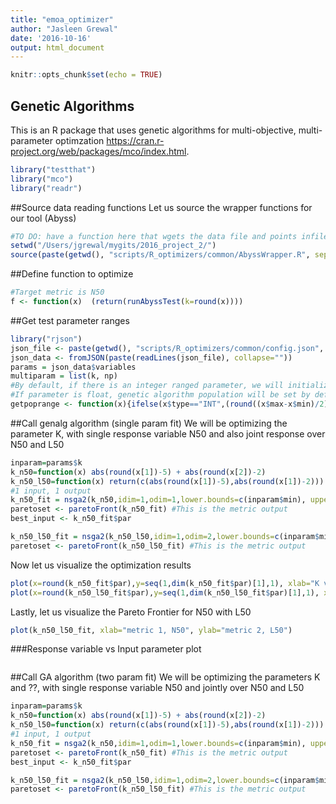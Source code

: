 ```yaml
---
title: "emoa_optimizer"
author: "Jasleen Grewal"
date: '2016-10-16'
output: html_document
---
```


```r
knitr::opts_chunk$set(echo = TRUE)
```

## Genetic Algorithms
This is an R package that uses genetic algorithms for multi-objective, multi-parameter optimzation <https://cran.r-project.org/web/packages/mco/index.html>.

```r
library("testthat")
library("mco")
library("readr")
```

##Source data reading functions 
Let us source the wrapper functions for our tool (Abyss)

```r
#TO DO: have a function here that wgets the data file and points infile var to downloaded file
setwd("/Users/jgrewal/mygits/2016_project_2/")
source(paste(getwd(), "scripts/R_optimizers/common/AbyssWrapper.R", sep="/"))
```

##Define function to optimize
```r
#Target metric is N50
f <- function(x)  (return(runAbyssTest(k=round(x))))
```

##Get test parameter ranges
```r
library("rjson")
json_file <- paste(getwd(), "scripts/R_optimizers/common/config.json", sep="/")
json_data <- fromJSON(paste(readLines(json_file), collapse=""))
params = json_data$variables
multiparam = list(k, np)
#By default, if there is an integer ranged parameter, we will initialize the genetic algorithm population to half the size of the range of this parameter
#If parameter is float, genetic algorithm population will be set by default to the range to the parameter
getpoprange <- function(x){ifelse(x$type=="INT",(round((x$max-x$min)/2) - (round((x$max-x$min)/2) %% 4)), ((x$max-x$min) - ((x$max-x$min) %% 4)))}
```

##Call genalg algorithm (single param fit)
We will be optimizing the parameter K, with single response variable N50 and also joint response over N50 and L50
```r
inparam=params$k
k_n50=function(x) abs(round(x[1])-5) + abs(round(x[2])-2)
k_n50_l50=function(x) return(c(abs(round(x[1])-5),abs(round(x[1])-2)))
#1 input, 1 output
k_n50_fit = nsga2(k_n50,idim=1,odim=1,lower.bounds=c(inparam$min), upper.bounds=c(inparam$max),popsize=getpoprange(inparam), generations=100)
paretoset <- paretoFront(k_n50_fit) #This is the metric output
best_input <- k_n50_fit$par 

k_n50_l50_fit = nsga2(k_n50_l50,idim=1,odim=2,lower.bounds=c(inparam$min), upper.bounds=c(inparam$max),popsize=getpoprange(inparam), generations=100,mprob = 0.01,cprob=0.2)
paretoset <- paretoFront(k_n50_l50_fit) #This is the metric output

```

Now let us visualize the optimization results 
```r
plot(x=round(k_n50_fit$par),y=seq(1,dim(k_n50_fit$par)[1],1), xlab="K value", ylab="Population set", main="Parameter space at final iteration \n Optimization over \nObjective function N50", xlim=c(inparam$min,inparam$max))
plot(x=round(k_n50_l50_fit$par),y=seq(1,dim(k_n50_l50_fit$par)[1],1), xlab="K value", ylab="Population set", main="Parameter space at final iteration \n Joint optimization over \nObjective functions N50 and L50", xlim=c(inparam$min, inparam$max))
```

Lastly, let us visualize the Pareto Frontier for N50 with L50
```r
plot(k_n50_l50_fit, xlab="metric 1, N50", ylab="metric 2, L50")
```

###Response variable vs Input parameter plot
```r

```

##Call GA algorithm (two param fit)
We will be optimizing the parameters K and ??, with single response variable N50 and jointly over N50 and L50
```r
inparam=params$k
k_n50=function(x) abs(round(x[1])-5) + abs(round(x[2])-2)
k_n50_l50=function(x) return(c(abs(round(x[1])-5),abs(round(x[1])-2)))
#1 input, 1 output
k_n50_fit = nsga2(k_n50,idim=1,odim=1,lower.bounds=c(inparam$min), upper.bounds=c(inparam$max),popsize=getpoprange(inparam), generations=100)
paretoset <- paretoFront(k_n50_fit) #This is the metric output
best_input <- k_n50_fit$par 

k_n50_l50_fit = nsga2(k_n50_l50,idim=1,odim=2,lower.bounds=c(inparam$min), upper.bounds=c(inparam$max),popsize=getpoprange(inparam), generations=100,mprob = 0.01,cprob=0.2)
paretoset <- paretoFront(k_n50_l50_fit) #This is the metric output
```


